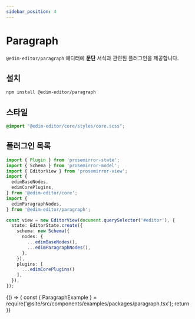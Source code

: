 ```yaml
---
sidebar_position: 4
---
```


# Paragraph

`@edim-editor/paragraph` 에디터에 **문단** 서식과 관련된 플러그인을 제공합니다.

## 설치

```bash
npm install @edim-editor/paragraph
```

## 스타일

```css title="src/index.scss"
@import "@edim-editor/core/styles/core.scss";
```

## 플러그인 목록

```typescript title="src/index.ts"
import { Plugin } from 'prosemirror-state';
import { Schema } from 'prosemirror-model';
import { EditorView } from 'prosemirror-view';
import {
  edimBaseNodes,
  edimCorePlugins,
} from '@edim-editor/core';
import {
  edimParagraphNodes,
} from '@edim-editor/paragraph';

const view = new EditorView(document.querySelector('#editor'), {
  state: EditorState.create({
    schema: new Schema({
      nodes: {
        ...edimBaseNodes(),
        ...edimParagraphNodes(),
      },
    }),
    plugins: [
      ...edimCorePlugins()
    ],
  }),
});
```

<BrowserOnly>
  {() => {
    const { ParagraphExample } = require('@site/src/components/examples/packages/paragraph.tsx');
    return <ParagraphExample />
  }}
</BrowserOnly>

